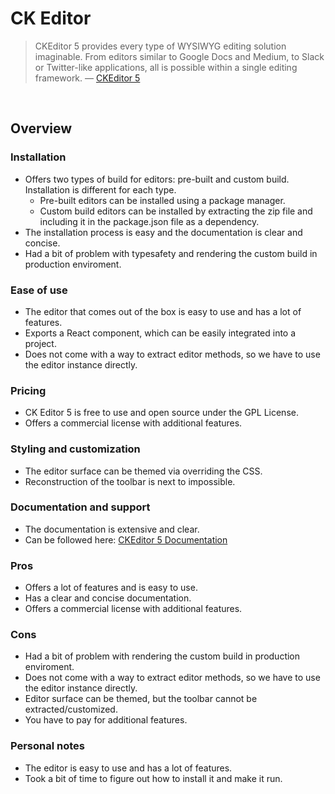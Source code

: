 
# CK Editor

> CKEditor 5 provides every type of WYSIWYG editing solution imaginable. From editors similar to Google Docs and Medium, to Slack or Twitter-like applications, all is possible within a single editing framework. &mdash; [CKEditor 5](https://ckeditor.com/ckeditor-5/)

<br />

<EditorCard type="full">
  <CKEditor />
</EditorCard>

## Overview

### Installation

- Offers two types of build for editors: pre-built and custom build. Installation is different for each type.
  - Pre-built editors can be installed using a package manager.
  - Custom build editors can be installed by extracting the zip file and including it in the package.json file as a dependency.
- The installation process is easy and the documentation is clear and concise.
- Had a bit of problem with typesafety and rendering the custom build in production enviroment.

### Ease of use

- The editor that comes out of the box is easy to use and has a lot of features.
- Exports a React component, which can be easily integrated into a project.
- Does not come with a way to extract editor methods, so we have to use the editor instance directly.

### Pricing

- CK Editor 5 is free to use and open source under the GPL License.
- Offers a commercial license with additional features.

### Styling and customization

- The editor surface can be themed via overriding the CSS.
- Reconstruction of the toolbar is next to impossible.

### Documentation and support

- The documentation is extensive and clear.
- Can be followed here: [CKEditor 5 Documentation](https://ckeditor.com/docs/ckeditor5/latest/)

### Pros

- Offers a lot of features and is easy to use.
- Has a clear and concise documentation.
- Offers a commercial license with additional features.

### Cons

- Had a bit of problem with rendering the custom build in production enviroment.
- Does not come with a way to extract editor methods, so we have to use the editor instance directly.
- Editor surface can be themed, but the toolbar cannot be extracted/customized.
- You have to pay for additional features.

### Personal notes

- The editor is easy to use and has a lot of features.
- Took a bit of time to figure out how to install it and make it run.
